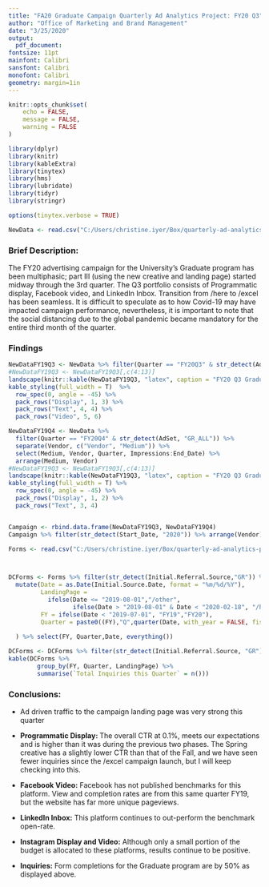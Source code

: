 ```yaml
---
title: "FA20 Graduate Campaign Quarterly Ad Analytics Project: FY20 Q3"
author: "Office of Marketing and Brand Management"
date: "3/25/2020"
output:
  pdf_document:
fontsize: 11pt
mainfont: Calibri
sansfont: Calibri
monofont: Calibri
geometry: margin=1in
---
```





```r
knitr::opts_chunk$set(
	echo = FALSE,
	message = FALSE,
	warning = FALSE
)
```

```r
library(dplyr)
library(knitr)
library(kableExtra)
library(tinytex)
library(hms)
library(lubridate)
library(tidyr)
library(stringr)
```


```r
options(tinytex.verbose = TRUE)
```


```r
NewData <- read.csv("C:/Users/christine.iyer/Box/quarterly-ad-analytics-projects/FlowchartGrad.csv", header = T, stringsAsFactors = F)
```




### Brief Description:

The FY20 advertising campaign for the University's Graduate program has been multiphasic; part III (using the new creative and landing page) started midway through the 3rd quarter. The Q3 portfolio consists of Programmatic display, Facebook video, and LinkedIn Inbox. Transition from /here to /excel has been seamless. It is difficult to speculate as to how Covid-19 may have impacted campaign performance, nevertheless, it is important to note that the social distancing due to the global pandemic became mandatory for the entire third month of the quarter. 


### Findings


```r
NewDataFY19Q3 <- NewData %>% filter(Quarter == "FY20Q3" & str_detect(AdSet, "GR_ALL")) %>%  separate(Vendor, c("Vendor", "Medium")) %>% select(Medium, Vendor, Quarter, Impressions:End_Date) %>% arrange(Medium, Vendor)
#NewDataFY19Q3 <- NewDataFY19Q3[,c(4:13)]
landscape(knitr::kable(NewDataFY19Q3, "latex", caption = "FY20 Q3 Graduate Campaign Targeting All Audiences", booktabs = T))%>%
kable_styling(full_width = T)  %>%
  row_spec(0, angle = -45) %>%
  pack_rows("Display", 1, 3) %>%
  pack_rows("Text", 4, 4) %>% 
  pack_rows("Video", 5, 6)
```


```r
NewDataFY19Q4 <- NewData %>% 
  filter(Quarter == "FY20Q4" & str_detect(AdSet, "GR_ALL")) %>%  
  separate(Vendor, c("Vendor", "Medium")) %>% 
  select(Medium, Vendor, Quarter, Impressions:End_Date) %>% 
  arrange(Medium, Vendor)
#NewDataFY19Q3 <- NewDataFY19Q3[,c(4:13)]
landscape(knitr::kable(NewDataFY19Q3, "latex", caption = "FY20 Q3 Graduate Campaign Targeting All Audiences", booktabs = T)) %>% 
kable_styling(full_width = T) %>%
  row_spec(0, angle = -45) %>%
  pack_rows("Display", 1, 2) %>%
  pack_rows("Text", 3, 4) 


Campaign <- rbind.data.frame(NewDataFY19Q3, NewDataFY19Q4)
Campaign %>% filter(str_detect(Start_Date, "2020")) %>% arrange(Vendor)
```

```r
Forms <- read.csv("C:/Users/christine.iyer/Box/quarterly-ad-analytics-projects/ThankYouFormCompletions.csv", header = T, stringsAsFactors = F)



DCForms <- Forms %>% filter(str_detect(Initial.Referral.Source,"GR")) %>% 
  mutate(Date = as.Date(Initial.Source.Date, format = "%m/%d/%Y"),
         LandingPage = 
           ifelse(Date <= "2019-08-01","/other",
                  ifelse(Date > "2019-08-01" & Date < "2020-02-18", "/here", "/excel")),
         FY = ifelse(Date < "2019-07-01", "FY19","FY20"), 
         Quarter = paste0((FY),"Q",quarter(Date, with_year = FALSE, fiscal_start = 7))
    
  ) %>% select(FY, Quarter,Date, everything())

DCForms <- DCForms %>% filter(str_detect(Initial.Referral.Source, "GR"), str_detect(Quarter, "3"))
kable(DCForms %>%  
        group_by(FY, Quarter, LandingPage) %>% 
        summarise(`Total Inquiries this Quarter` = n()))
```

### Conclusions:

* Ad driven traffic to the campaign landing page was very strong this quarter 

* __Programmatic Display: __ The overall CTR at  0.1%, meets our expectations and is higher than it was during the previous two phases. The Spring creative has a slightly lower CTR than that of the Fall, and we have seen fewer inquiries since the /excel campaign launch, but I will keep checking into this.

* __Facebook Video:__ Facebook has not published benchmarks for this platform. View and completion rates are \textcolor{red}{slightly down} from this same quarter FY19, but the website has far more unique pageviews.

* __LinkedIn Inbox:__ This platform continues to out-perform the benchmark open-rate.

* __Instagram Display and Video:__ Although only a small portion of the budget is allocated to these platforms, results continue to be positive.

* __Inquiries:__ Form completions for the Graduate program are \textcolor{red}{down} by 50% as displayed above.